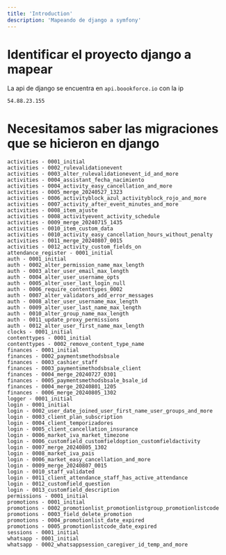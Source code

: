 ```yaml
---
title: 'Introduction'
description: 'Mapeando de django a symfony'
---
```



# Identificar el proyecto django a mapear

La api de django se encuentra en `api.boookforce.io` con la ip  
```shell
54.88.23.155
```

# Necesitamos saber las migraciones que se hicieron en django

```shell
activities - 0001_initial
activities - 0002_rulevalidationevent
activities - 0003_alter_rulevalidationevent_id_and_more
activities - 0004_assistant_fecha_nacimiento
activities - 0004_activity_easy_cancellation_and_more
activities - 0005_merge_20240527_1323
activities - 0006_activityblock_azul_activityblock_rojo_and_more
activities - 0007_activity_after_event_minutes_and_more
activities - 0008_item_ajuste
activities - 0008_activityevent_activity_schedule
activities - 0009_merge_20240715_1435
activities - 0010_item_custom_data
activities - 0010_activity_easy_cancellation_hours_without_penalty
activities - 0011_merge_20240807_0015
activities - 0012_activity_custom_fields_on
attendance_register - 0001_initial
auth - 0001_initial
auth - 0002_alter_permission_name_max_length
auth - 0003_alter_user_email_max_length
auth - 0004_alter_user_username_opts
auth - 0005_alter_user_last_login_null
auth - 0006_require_contenttypes_0002
auth - 0007_alter_validators_add_error_messages
auth - 0008_alter_user_username_max_length
auth - 0009_alter_user_last_name_max_length
auth - 0010_alter_group_name_max_length
auth - 0011_update_proxy_permissions
auth - 0012_alter_user_first_name_max_length
clocks - 0001_initial
contenttypes - 0001_initial
contenttypes - 0002_remove_content_type_name
finances - 0001_initial
finances - 0002_paymentsmethodsbsale
finances - 0003_cashier_staff
finances - 0003_paymentsmethodsbsale_client
finances - 0004_merge_20240727_0301
finances - 0005_paymentsmethodsbsale_bsale_id
finances - 0004_merge_20240801_1205
finances - 0006_merge_20240805_1302
logger - 0001_initial
login - 0001_initial
login - 0002_user_date_joined_user_first_name_user_groups_and_more
login - 0003_client_plan_subscription
login - 0004_client_temporizadores
login - 0005_client_cancellation_insurance
login - 0006_market_iva_market_timezone
login - 0006_customfield_customfieldoption_customfieldactivity
login - 0007_merge_20240805_1302
login - 0008_market_iva_pais
login - 0006_market_easy_cancellation_and_more
login - 0009_merge_20240807_0015
login - 0010_staff_validated
login - 0011_client_attendance_staff_has_active_attendance
login - 0012_customfield_question
login - 0013_customfield_description
permissions - 0001_initial
promotions - 0001_initial
promotions - 0002_promotionlist_promotionlistgroup_promotionlistcode
promotions - 0003_field_delete_promotion
promotions - 0004_promotionlist_date_expired
promotions - 0005_promotionlistcode_date_expired
sessions - 0001_initial
whatsapp - 0001_initial
whatsapp - 0002_whatsappsession_caregiver_id_temp_and_more
```
